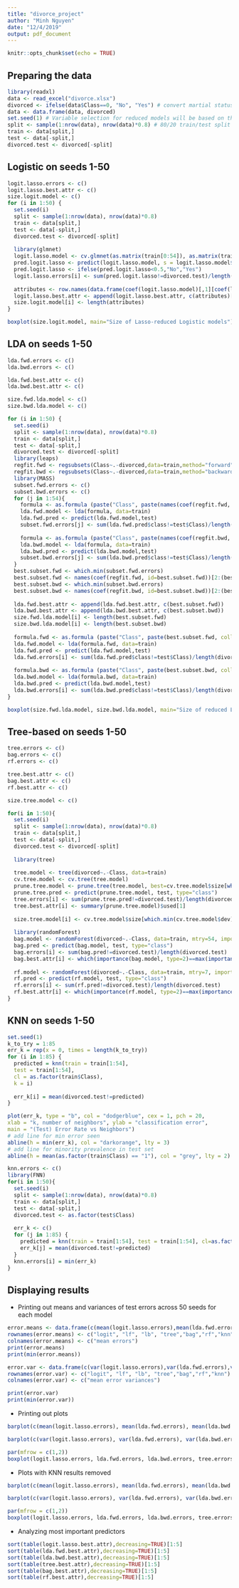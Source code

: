 ```yaml
---
title: "divorce_project"
author: "Minh Nguyen"
date: "12/4/2019"
output: pdf_document
---
```


```r
knitr::opts_chunk$set(echo = TRUE)
```

## Preparing the data
```r
library(readxl)
data <- read_excel("divorce.xlsx")
divorced <- ifelse(data$Class==0, "No", "Yes") # convert martial status from numeric to factor 
data <- data.frame(data, divorced)
set.seed(1) # Variable selection for reduced models will be based on the 1st seed.
split <- sample(1:nrow(data), nrow(data)*0.8) # 80/20 train/test split
train <- data[split,]
test <- data[-split,]
divorced.test <- divorced[-split]
```

## Logistic on seeds 1-50
```r
logit.lasso.errors <- c()
logit.lasso.best.attr <- c()
size.logit.model <- c()
for (i in 1:50) {
  set.seed(i)
  split <- sample(1:nrow(data), nrow(data)*0.8)
  train <- data[split,]
  test <- data[-split,]
  divorced.test <- divorced[-split]
  
  library(glmnet)
  logit.lasso.model <- cv.glmnet(as.matrix(train[0:54]), as.matrix(train[55]), alpha=1, nfolds=5, family ='binomial')
  pred.logit.lasso <- predict(logit.lasso.model, s = logit.lasso.model$lambda.min, newx =as.matrix(test[0:54]),family="binomial",type='response')
  pred.logit.lasso <- ifelse(pred.logit.lasso<0.5,"No","Yes")
  logit.lasso.errors[i] <- sum(pred.logit.lasso!=divorced.test)/length(divorced.test)
  
  attributes <- row.names(data.frame(coef(logit.lasso.model)[,1][coef(logit.lasso.model)[,1]!=0]))
  logit.lasso.best.attr <- append(logit.lasso.best.attr, c(attributes)[2:length(attributes)])
  size.logit.model[i] <- length(attributes)
}

boxplot(size.logit.model, main="Size of Lasso-reduced Logistic models")
```

## LDA on seeds 1-50
```r
lda.fwd.errors <- c()
lda.bwd.errors <- c()

lda.fwd.best.attr <- c()
lda.bwd.best.attr <- c()

size.fwd.lda.model <- c()
size.bwd.lda.model <- c()

for (i in 1:50) {
  set.seed(i)
  split <- sample(1:nrow(data), nrow(data)*0.8)
  train <- data[split,]
  test <- data[-split,]
  divorced.test <- divorced[-split]
  library(leaps)
  regfit.fwd <- regsubsets(Class~.-divorced,data=train,method="forward", nvmax = 54) # fwd       selection yields the best model for each subset of predictors. Now we need to pick the optimal subset to use based on cross-validated test errors
  regfit.bwd <- regsubsets(Class~.-divorced,data=train,method="backward", nvmax = 54) # same thing for bwd selection, we need to figured out best subset based on cross-validated test errors
  library(MASS)
  subset.fwd.errors <- c()
  subset.bwd.errors <- c()
  for (j in 1:54){
    formula <- as.formula (paste("Class", paste(names(coef(regfit.fwd, id=j))[2:(j+1)], collapse=' + ' ), sep = "~"))
    lda.fwd.model <- lda(formula, data=train)
    lda.fwd.pred <- predict(lda.fwd.model,test)
    subset.fwd.errors[j] <- sum(lda.fwd.pred$class!=test$Class)/length(divorced.test)
    
    formula <- as.formula (paste("Class", paste(names(coef(regfit.bwd, id=j))[2:(j+1)], collapse=' + ' ), sep = "~"))
    lda.bwd.model <- lda(formula, data=train)
    lda.bwd.pred <- predict(lda.bwd.model,test)
    subset.bwd.errors[j] <- sum(lda.bwd.pred$class!=test$Class)/length(divorced.test)
  }
  best.subset.fwd <- which.min(subset.fwd.errors) 
  best.subset.fwd <- names(coef(regfit.fwd, id=best.subset.fwd))[2:(best.subset.fwd+1)]
  best.subset.bwd <- which.min(subset.bwd.errors) 
  best.subset.bwd <- names(coef(regfit.bwd, id=best.subset.bwd))[2:(best.subset.bwd+1)]
  
  lda.fwd.best.attr <- append(lda.fwd.best.attr, c(best.subset.fwd))
  lda.bwd.best.attr <- append(lda.bwd.best.attr, c(best.subset.bwd))
  size.fwd.lda.model[i] <- length(best.subset.fwd)
  size.bwd.lda.model[i] <- length(best.subset.bwd)
    
  formula.fwd <- as.formula (paste("Class", paste(best.subset.fwd, collapse=' + ' ), sep = "~"))
  lda.fwd.model <- lda(formula.fwd, data=train)
  lda.fwd.pred <- predict(lda.fwd.model,test)
  lda.fwd.errors[i] <- sum(lda.fwd.pred$class!=test$Class)/length(divorced.test)
  
  formula.bwd <- as.formula (paste("Class", paste(best.subset.bwd, collapse=' + ' ), sep = "~"))
  lda.bwd.model <- lda(formula.bwd, data=train)
  lda.bwd.pred <- predict(lda.bwd.model,test)
  lda.bwd.errors[i] <- sum(lda.bwd.pred$class!=test$Class)/length(divorced.test)
}

boxplot(size.fwd.lda.model, size.bwd.lda.model, main="Size of reduced LDA models")
```

## Tree-based on seeds 1-50
```r
tree.errors <- c()
bag.errors <- c()
rf.errors <- c()

tree.best.attr <- c()
bag.best.attr <- c()
rf.best.attr <- c()

size.tree.model <- c()

for(i in 1:50){
  set.seed(i)
  split <- sample(1:nrow(data), nrow(data)*0.8)
  train <- data[split,]
  test <- data[-split,]
  divorced.test <- divorced[-split]
  
  library(tree)
  
  tree.model <- tree(divorced~.-Class, data=train)
  cv.tree.model <- cv.tree(tree.model)
  prune.tree.model <- prune.tree(tree.model, best=cv.tree.model$size[which.min(cv.tree.model$dev)])
  prune.tree.pred <- predict(prune.tree.model, test, type="class")
  tree.errors[i] <- sum(prune.tree.pred!=divorced.test)/length(divorced.test)
  tree.best.attr[i] <- summary(prune.tree.model)$used[1]
  
  size.tree.model[i] <- cv.tree.model$size[which.min(cv.tree.model$dev)]
  
  library(randomForest)
  bag.model <- randomForest(divorced~.-Class, data=train, mtry=54, importance=TRUE)
  bag.pred <- predict(bag.model, test, type="class")
  bag.errors[i] <- sum(bag.pred!=divorced.test)/length(divorced.test)
  bag.best.attr[i] <- which(importance(bag.model, type=2)==max(importance(bag.model, type=2)))
  
  rf.model <- randomForest(divorced~.-Class, data=train, mtry=7, importance=TRUE)
  rf.pred <- predict(rf.model, test, type="class")
  rf.errors[i] <- sum(rf.pred!=divorced.test)/length(divorced.test)
  rf.best.attr[i] <- which(importance(rf.model, type=2)==max(importance(rf.model, type=2)))
}
```

## KNN on seeds 1-50
```r

set.seed(1)
k_to_try = 1:85
err_k = rep(x = 0, times = length(k_to_try))
for (i in 1:85) {
  predicted = knn(train = train[1:54],
  test = train[1:54],
  cl = as.factor(train$Class),
  k = i)
  
  err_k[i] = mean(divorced.test!=predicted)
}

plot(err_k, type = "b", col = "dodgerblue", cex = 1, pch = 20,
xlab = "k, number of neighbors", ylab = "classification error",
main = "(Test) Error Rate vs Neighbors")
# add line for min error seen
abline(h = min(err_k), col = "darkorange", lty = 3)
# add line for minority prevalence in test set
abline(h = mean(as.factor(train$Class) == "1"), col = "grey", lty = 2)

knn.errors <- c()
library(FNN)
for(i in 1:50){
  set.seed(i)
  split <- sample(1:nrow(data), nrow(data)*0.8)
  train <- data[split,]
  test <- data[-split,]
  divorced.test <- as.factor(test$Class)
  
  err_k <- c()
  for (j in 1:85) {
    predicted = knn(train = train[1:54], test = train[1:54], cl=as.factor(train$Class), k=j)
    err_k[j] = mean(divorced.test!=predicted)
  }
  knn.errors[i] = min(err_k)
}
```

## Displaying results

- Printing out means and variances of test errors across 50 seeds for each model
``` r
error.means <- data.frame(c(mean(logit.lasso.errors),mean(lda.fwd.errors),mean(lda.bwd.errors),mean(tree.errors),mean(bag.errors),mean(rf.errors),mean(knn.errors)))
rownames(error.means) <- c("logit", "lf", "lb", "tree","bag","rf","knn")
colnames(error.means) <- c("mean errors")
print(error.means)
print(min(error.means))

error.var <- data.frame(c(var(logit.lasso.errors),var(lda.fwd.errors),var(lda.bwd.errors),var(tree.errors),var(bag.errors),var(rf.errors),var(knn.errors)))
rownames(error.var) <- c("logit", "lf", "lb", "tree","bag","rf","knn")
colnames(error.var) <- c("mean error variances")

print(error.var)
print(min(error.var))
```
- Printing out plots
```r
barplot(c(mean(logit.lasso.errors), mean(lda.fwd.errors), mean(lda.bwd.errors), mean(tree.errors), mean(bag.errors), mean(rf.errors), mean(knn.errors)), main="Test errors", names.arg=c("logit", "lf", "lb", "tree","bag","rf","knn"))

barplot(c(var(logit.lasso.errors), var(lda.fwd.errors), var(lda.bwd.errors), var(tree.errors), var(bag.errors), var(rf.errors), var(knn.errors)), main="Test error variances", names.arg=c("logit", "lf", "lb", "tree","bag","rf","knn"))

par(mfrow = c(1,2))
boxplot(logit.lasso.errors, lda.fwd.errors, lda.bwd.errors, tree.errors,bag.errors,rf.errors, knn.errors, names=c("logit", "lf", "lb", "tree","bag","rf","knn"),main="Test Errors")
```
- Plots with KNN results removed
```r
barplot(c(mean(logit.lasso.errors), mean(lda.fwd.errors), mean(lda.bwd.errors), mean(tree.errors), mean(bag.errors), mean(rf.errors)), main="Test errors", names.arg=c("logit", "lf", "lb", "tree","bag","rf"))

barplot(c(var(logit.lasso.errors), var(lda.fwd.errors), var(lda.bwd.errors), var(tree.errors), var(bag.errors), var(rf.errors)), main="Test error variances", names.arg=c("logit", "lf", "lb", "tree","bag","rf"))

par(mfrow = c(1,2))
boxplot(logit.lasso.errors, lda.fwd.errors, lda.bwd.errors, tree.errors,bag.errors,rf.errors, names=c("logit", "lf", "lb", "tree","bag","rf"),main="Test Errors")
```
- Analyzing most important predictors
```r
sort(table(logit.lasso.best.attr),decreasing=TRUE)[1:5]
sort(table(lda.fwd.best.attr),decreasing=TRUE)[1:5]
sort(table(lda.bwd.best.attr),decreasing=TRUE)[1:5]
sort(table(tree.best.attr),decreasing=TRUE)[1:5]
sort(table(bag.best.attr),decreasing=TRUE)[1:5]
sort(table(rf.best.attr),decreasing=TRUE)[1:5]
```
